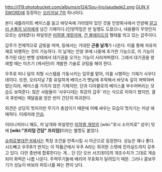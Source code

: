 http://i119.photobucket.com/albums/o124/Sou-jiro/saudade2.png
[[GUN X SWORD]]에 등장하는 [[오리지널 7]]의 하나이다.

본디 새틀라이트 베이스를 잃고 바닷속에 가라않아 있던 것을 인양회사에서 인양해 [[갈고리 손톱의 남자]]에게 넘긴 기체이다.(인양작업은 반 일행도 도왔으나, 내용물이 무엇인지 모르는 상태였다) 파일럿은 [[미하엘 개럿]]이며, [[건 블레이드]]의 형태를 띄고 있는 갑주이다. 

갑주가 전체적으로 금빛을 띠며, 등에서는 거대한 '''곤충 날개'''가 나온다. 이를 통해 자유자재로 비행하는 것이 가능하다. 이 날개는 인양 후에 나중에 추가한 기능으로, 이 기능이 추가된 대신 변형 상태에서 대기권을 오가는 기능이 사라져버렸다. 그래서 대기권을 왕래할 때는 미즈기 (캐서린)이 개발한 기술로 코팅을 해야 한다.

우주로 떠나 달의 처형 시스템을 가동시키는 임무를 맡아, 이를 시행하는 기체가 사우다데이다. 또한, 오리지날 7중 유일하게 베이스가 옛날에 추락해서 바닷속 깊이 쳐박혀버렸는지라, 베이스를 가지지 않은 기체지만, 단과 디아블로의 베이스를 부수어버리는 모습도 보여준다. 많은 사람들이 '사우다데는 최강의 갑주' 라는 식으로 이야기 했지만, 결국 후반에는 깨달음을 얻은 반이 간단히 파괴한다.

외견은 상당히 멋지지만 무기가 총검이기 때문에 어째 싸우는 모습이 멋지기는 커녕 애매하다. 이래저래 [[안습]].

이러니저러니 해도, 저 날개와 파일럿인 [[미하엘 개럿]]의 [wiki:"호시 소이치로" 성우] 탓에 '''[wiki:"프리덤 건담" 프리덤]'''이라는 별명도 붙었다.

[[슈퍼로봇대전 K]]에서는 특정 조건을 만족시킬 시 아군으로 등장한다. 성능은 꽤나 좋다. 시드빼고 우주B가 판치는 이 작품군에서 우주 A라는 희귀한 스탯에 전자실드까지 갖추고 있다. 다만 종반에 합류한다는 게... 단 [단 오브 서즈데이]의 개조수치가 그대로 계승되어 화력은 나름 나온다. 주력무기들에 배리어 무효화가 달려있기 때문. 그러나 콤보무기가 성능이 바보라 파트너를 짜는 편이 낫다.
